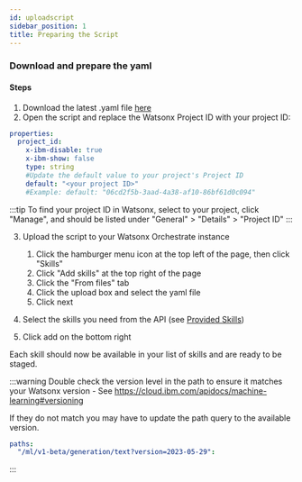 ```yaml
---
id: uploadscript
sidebar_position: 1
title: Preparing the Script
---
```


### Download and prepare the yaml
#### Steps
1. Download the latest .yaml file <a href="https://github.com/ibm-client-engineering/solution-wxo/blob/8f599c8eb4847c41f9a4d549a7fb5d4a342ec9d4/assets/watsonxai/scripts/JC%20-%20Watsonx%20Orchestrate%20Watsonx%20API.yml">here</a>
2. Open the script and replace the Watsonx Project ID with your project ID:

```yaml
properties:
  project_id:
    x-ibm-disable: true
    x-ibm-show: false
    type: string
    #Update the default value to your project's Project ID
    default: "<your project ID>"
    #Example: default: "06cd2f5b-3aad-4a38-af10-86bf61d0c094"
```
:::tip
To find your project ID in Watsonx, select to your project, click "Manage", and should be listed under "General" > "Details" > "Project ID"
:::

3. Upload the script to your Watsonx Orchestrate instance
    1. Click the hamburger menu icon at the top left of the page, then click "Skills"
    2. Click "Add skills" at the top right of the page
    3. Click the "From files" tab
    4. Click the upload box and select the yaml file
    5. Click next

4. Select the skills you need from the API (see <a href="/solution-wxo/watsonx/GettingStarted/skills">Provided Skills</a>)
5. Click add on the bottom right

Each skill should now be available in your list of skills and are ready to be staged.

:::warning
Double check the version level in the path to ensure it matches your Watsonx version - See https://cloud.ibm.com/apidocs/machine-learning#versioning 

If they do not match you may have to update the path query to the available version.
```yaml
paths:
  "/ml/v1-beta/generation/text?version=2023-05-29":
```
:::